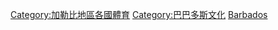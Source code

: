 [[Category:加勒比地區各國體育|Category:加勒比地區各國體育]]
[[Category:巴巴多斯文化|Category:巴巴多斯文化]]
[[Category:北美洲各國體育|Barbados]]